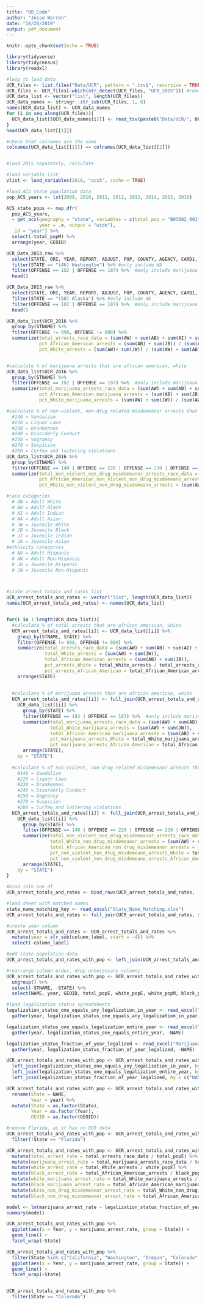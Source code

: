 ```yaml
---
title: "DD_Code"
author: "Jesse Warren"
date: "10/20/2019"
output: pdf_document
---
```


```r
knitr::opts_chunk$set(echo = TRUE)

library(tidyverse)
library(tidycensus)
library(readxl)
```


```r
#loop to load data
UCR_files <- list.files("Data/UCR", pattern = ".tsv$", recursive = TRUE)
UCR_files <- UCR_files[-which(str_detect(UCR_files, "UCR_2015"))] #remove 2015, because it doesnt have yearly summarized data, and needs to be dealt with separately
UCR_data_list <- vector("list", length(UCR_files))
UCR_data_names <- stringr::str_sub(UCR_files, 1, 8)
names(UCR_data_list) <- UCR_data_names
for (i in seq_along(UCR_files)){
  UCR_data_list[[UCR_data_names[i]]] <- read_tsv(paste0("Data/UCR/", UCR_files[i]))
}
head(UCR_data_list[[1]])

#check that colnames are the same
colnames(UCR_data_list[[1]]) == colnames(UCR_data_list[[2]])


#load 2015 separately, calculate


```

```r

#load variable list
vlist <- load_variables(2016, "acs5", cache = TRUE)

#load ACS state population data
pop_ACS_years <- lst(2009, 2010, 2011, 2012, 2013, 2014, 2015, 2016)

ACS_state_pops <- map_dfr(
  pop_ACS_years, 
  ~ get_acs(geography = "state", variables = c(total_pop = "B03002_001", white_pop = "B03002_003", black_pop = "B03002_004"),
            year = .x, output = "wide"),
  .id = "year") %>% 
  select(-total_popM) %>% 
  arrange(year, GEOID)
```

```r


UCR_Data_2013_raw %>% 
  select(STATE, ORI, YEAR, REPORT, ADJUST, POP, COUNTY, AGENCY, CARD1, CARD2, CARD3, OFFENSE, JW, JB, JI, JA, JH, JN, AW, AB, AI, AA, AH, AN) %>% 
  filter(STATE == "(46) Washington") %>% #only include WA
  filter(OFFENSE == 182 | OFFENSE == 187) %>%  #only include marijuana sale (182) or marijuana possession (187)
  head()

UCR_Data_2013_raw %>% 
  select(STATE, ORI, YEAR, REPORT, ADJUST, POP, COUNTY, AGENCY, CARD1, CARD2, CARD3, OFFENSE, JW, JB, JI, JA, JH, JN, AW, AB, AI, AA, AH, AN) %>% 
  filter(STATE == "(50) Alaska") %>% #only include AK
  filter(OFFENSE == 182 | OFFENSE == 187) %>%  #only include marijuana sale (182) or marijuana possession (187) 
  head()
```

```r
UCR_data_list$UCR_2016 %>% 
  group_by(STNAME) %>% 
  filter(OFFENSE != 998, OFFENSE != 000) %>% 
  summarize(total_arrests_race_data = (sum(AW) + sum(AB) + sum(AI) + sum(AA) + sum(JW) + sum(JB) + sum(JI) + sum(JA)),
            pct_African_American_arrests = (sum(AB) + sum(JB)) / (sum(AW) + sum(AB) + sum(AI) + sum(AA) + sum(JW) + sum(JB) + sum(JI) + sum(JA)),
            pct_White_arrests = (sum(AW)+ sum(JW)) / (sum(AW) + sum(AB) + sum(AI) + sum(AA) + sum(JW) + sum(JB) + sum(JI) + sum(JA)))


#calculate % of marijuana arrests that are african american, white
UCR_data_list$UCR_2016 %>% 
  group_by(STNAME) %>% 
  filter(OFFENSE == 182 | OFFENSE == 187) %>%  #only include marijuana sale (182) or marijuana possession (187) 
  summarize(total_marijuana_arrests_race_data = (sum(AW) + sum(AB) + sum(AI) + sum(AA) + sum(JW) + sum(JB) + sum(JI) + sum(JA)),
            pct_African_American_marijuana_arrests = (sum(AB) + sum(JB)) / (sum(AW) + sum(AB) + sum(AI) + sum(AA) + sum(JW) + sum(JB) + sum(JI) + sum(JA)),
            pct_White_marijuana_arrests = (sum(AW) + sum(JW)) / (sum(AW) + sum(AB) + sum(AI) + sum(AA) + sum(JW) + sum(JB) + sum(JI) + sum(JA)))

#calculate % of non-violent, non-drug related misdemeanor arrests that are african american, white. These include:
  #140 = Vandalism
  #220 = Liquor Laws
  #230 = Drunkennes
  #240 = Disorderly Conduct
  #250 = Vagrancy
  #270 = Suspicion
  #280 = Curfew and loitering violations
UCR_data_list$UCR_2016 %>% 
  group_by(STNAME) %>% 
  filter(OFFENSE == 140 | OFFENSE == 220 | OFFENSE == 230 | OFFENSE == 240 | OFFENSE == 250 | OFFENSE == 270 | OFFENSE == 280) %>%
  summarize(total_non_violent_non_drug_misdemeanor_arrests_race_data = (sum(AW) + sum(AB) + sum(AI) + sum(AA) + sum(JW) + sum(JB) + sum(JI) + sum(JA)),
            pct_African_American_non_violent_non_drug_misdemeano_arrests = (sum(AB) + sum(JB)) / (sum(AW) + sum(AB) + sum(AI) + sum(AA) + sum(JW) + sum(JB) + sum(JI) + sum(JA)),
            pct_White_non_violent_non_drug_misdemeano_arrests = (sum(AW) + sum(JW)) / (sum(AW) + sum(AB) + sum(AI) + sum(AA) + sum(JW) + sum(JB) + sum(JI) + sum(JA)))
```



```r

#race categories
  # AW = Adult White
  # AB = Adult Black
  # AI = Adult Indian
  # AA = Adult Asian
  # JW = Juvenile White
  # JB = Juvenile Black
  # JI = Juvenile Indian
  # JA = Juvenile Asian
#ethnicity categories
  # AH = Adult Hispanic
  # AN = Adult Non-Hispanic
  # JH = Juvenile Hispanic
  # JN = Juvenile Non-Hispanic



#state arrest totals and rates list
UCR_arrest_totals_and_rates <- vector("list", length(UCR_data_list))
names(UCR_arrest_totals_and_rates) <- names(UCR_data_list)


for(i in 1:length(UCR_data_list)){
  #calculate % of total arrests that are african american, white
  UCR_arrest_totals_and_rates[[i]] <- UCR_data_list[[i]] %>% 
    group_by(STNAME, STATE) %>% 
    filter(OFFENSE != 998, OFFENSE != 000) %>% 
    summarize(total_arrests_race_data = (sum(AW) + sum(AB) + sum(AI) + sum(AA) + sum(JW) + sum(JB) + sum(JI) + sum(JA)),
              total_White_arrests = (sum(AW) + sum(JW)),
              total_African_American_arrests = (sum(AB) + sum(JB)),
              pct_arrests_White = total_White_arrests / total_arrests_race_data,
              pct_arrests_African_American = total_African_American_arrests / total_arrests_race_data) %>%
    arrange(STATE)
    
  
  #calculate % of marijuana arrests that are african american, white
  UCR_arrest_totals_and_rates[[i]] <- full_join(UCR_arrest_totals_and_rates[[i]],
    UCR_data_list[[i]] %>% 
      group_by(STATE) %>% 
      filter(OFFENSE == 182 | OFFENSE == 187) %>%  #only include marijuana sale (182) or marijuana possession (187) 
      summarize(total_marijuana_arrests_race_data = (sum(AW) + sum(AB) + sum(AI) + sum(AA) + sum(JW) + sum(JB) + sum(JI) + sum(JA)),
                total_White_marijuana_arrests = (sum(AW) + sum(JW)),
                total_African_American_marijuana_arrests = (sum(AB) + sum(JB)),
                pct_marijuana_arrests_White = total_White_marijuana_arrests / total_marijuana_arrests_race_data,
                pct_marijuana_arrests_African_American = total_African_American_marijuana_arrests / total_marijuana_arrests_race_data) %>% 
      arrange(STATE), 
    by = "STATE")
  
  #calculate % of non-violent, non-drug related misdemeanor arrests that are african american, white. These include:
    #140 = Vandalism
    #220 = Liquor Laws
    #230 = Drunkennes
    #240 = Disorderly Conduct
    #250 = Vagrancy
    #270 = Suspicion
    #280 = Curfew and loitering violations
  UCR_arrest_totals_and_rates[[i]] <- full_join(UCR_arrest_totals_and_rates[[i]],
    UCR_data_list[[i]] %>% 
      group_by(STATE) %>% 
      filter(OFFENSE == 140 | OFFENSE == 220 | OFFENSE == 230 | OFFENSE == 240 | OFFENSE == 250 | OFFENSE == 270 | OFFENSE == 280) %>%
      summarize(total_non_violent_non_drug_misdemeanor_arrests_race_data = (sum(AW) + sum(AB) + sum(AI) + sum(AA) + sum(JW) + sum(JB) + sum(JI) + sum(JA)),
                total_White_non_drug_misdemeanor_arrests = (sum(AW) + sum(JW)),
                total_African_American_non_drug_misdemeanor_arrests = (sum(AB) + sum(JB)),
                pct_non_violent_non_drug_misdemeano_arrests_White = total_White_non_drug_misdemeanor_arrests / total_non_violent_non_drug_misdemeanor_arrests_race_data,
                pct_non_violent_non_drug_misdemeano_arrests_African_American = total_African_American_non_drug_misdemeanor_arrests / total_non_violent_non_drug_misdemeanor_arrests_race_data) %>% 
      arrange(STATE), 
    by = "STATE")
}  

#bind into one df
UCR_arrest_totals_and_rates <- bind_rows(UCR_arrest_totals_and_rates, .id = "column_label")
```

```r
#load sheet with matched names
state_name_matching_key <- read_excel("State_Name_Matching.xlsx")
UCR_arrest_totals_and_rates <- full_join(UCR_arrest_totals_and_rates, state_name_matching_key, by = "STNAME")

#create year column
UCR_arrest_totals_and_rates <- UCR_arrest_totals_and_rates %>% 
  mutate(year = str_sub(column_label, start = -4)) %>% 
  select(-column_label)

#add state population data
UCR_arrest_totals_and_rates_with_pop <- left_join(UCR_arrest_totals_and_rates, ACS_state_pops, by = c("NAME", "year"))

#rearrange column order, drop unnecessary columns
UCR_arrest_totals_and_rates_with_pop <- UCR_arrest_totals_and_rates_with_pop %>% 
  ungroup() %>% 
  select(-STNAME, -STATE) %>% 
  select(NAME, year, GEOID, total_popE, white_popE, white_popM, black_popE, black_popM, 1:15)


```

```r
#load legalization status spreadsheets
legalization_status_one_equals_any_legalization_in_year <- read_excel("Marijuana_Legalization_Status_One_Equals_Any_Legalization_In_Year.xlsx") %>% 
  gather(year, legalization_status_one_equals_any_legalization_in_year, -NAME)

legalization_status_one_equals_legalization_entire_year <- read_excel("Marijuana_Legalization_Status_One_Equals_Legalization_Entire_Year.xlsx") %>% 
  gather(year, legalization_status_one_equals_entire_year, -NAME)

legalization_status_fraction_of_year_legalized <- read_excel("Marijuana_Legalization_Status_Fraction_Of_Year_Legalized.xlsx") %>% 
  gather(year, legalization_status_fraction_of_year_legalized, -NAME)

UCR_arrest_totals_and_rates_with_pop <- UCR_arrest_totals_and_rates_with_pop %>% 
  left_join(legalization_status_one_equals_any_legalization_in_year, by = c("NAME", "year")) %>% 
  left_join(legalization_status_one_equals_legalization_entire_year, by = c("NAME", "year")) %>% 
  left_join(legalization_status_fraction_of_year_legalized, by = c("NAME", "year"))
```

```r
UCR_arrest_totals_and_rates_with_pop <- UCR_arrest_totals_and_rates_with_pop %>% 
  rename(State = NAME,
         Year = year) %>% 
  mutate(State = as.factor(State),
         Year = as.factor(Year),
         GEOID = as.factor(GEOID))

#remove Florida, as it has no UCR data
UCR_arrest_totals_and_rates_with_pop <- UCR_arrest_totals_and_rates_with_pop %>% 
  filter(!State == "Florida")
```

```r
UCR_arrest_totals_and_rates_with_pop <- UCR_arrest_totals_and_rates_with_pop %>% 
  mutate(total_arrest_rate = total_arrests_race_data / total_popE) %>% 
  mutate(marijuana_arrest_rate = total_marijuana_arrests_race_data / total_popE) %>% 
  mutate(white_arrest_rate = total_White_arrests / white_popE) %>% 
  mutate(black_arrest_rate = total_African_American_arrests / black_popE) %>% 
  mutate(white_marijuana_arrest_rate = total_White_marijuana_arrests / white_popE) %>% 
  mutate(black_marijuana_arrest_rate = total_African_American_marijuana_arrests / black_popE) %>% 
  mutate(white_non_drug_misdemeanor_arrest_rate = total_White_non_drug_misdemeanor_arrests / white_popE) %>% 
  mutate(black_non_drug_misdemeanor_arrest_rate = total_African_American_non_drug_misdemeanor_arrests / black_popE)
```

```r

model <- lm(marijuana_arrest_rate ~ legalization_status_fraction_of_year_legalized, data = UCR_arrest_totals_and_rates_with_pop)
summary(model)
```

```r

UCR_arrest_totals_and_rates_with_pop %>% 
  ggplot(aes(x = Year, y = marijuana_arrest_rate, group = State)) +
  geom_line() +
  facet_wrap(~State)

UCR_arrest_totals_and_rates_with_pop %>% 
  filter(State %in% c("California", "Washington", "Oregon", "Colorado", "District of Columbia", "Alaska")) %>% 
  ggplot(aes(x = Year, y = marijuana_arrest_rate, group = State)) +
  geom_line() +
  facet_wrap(~State)


UCR_arrest_totals_and_rates_with_pop %>% 
  filter(State == "Colorado")
```















